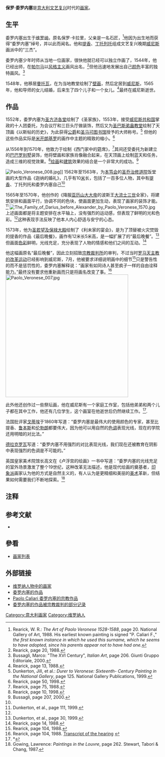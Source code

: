 {{Infobox artist
| bgcolour      = #6495ED
| name          = 保罗·委罗内塞
| image         = Paolo Veronese, avtoportret.jpg 
| imagesize     = 200px
| caption       = 
| birthname     = 
| birthdate     = 1528年
| birthplace      = 
| deathdate     = 1588年4月19日
| deathplace    = 
| nationality   = [[意大利|意大利]]，[[维罗纳|维罗纳]]
| field         = [[繪畫|繪畫]]
| training      = 
| movement      = [[文藝復興|文藝復興]]
| works         = 
| patrons       = 
| influenced by = 
| influenced    = 
}}
'''保罗·委罗内塞'''{{BD|1528年||1588年|4月19日|catIdx=}}是[[意大利|意大利]][[文艺复兴|文艺复兴]]时代的[[画家|画家]]。

== 生平 ==
委罗内塞出生于[[维罗纳|维罗纳]]，原名保罗·卡拉里，父亲是一名石匠，<ref>Rearick, W. R.: ''The Art of Paolo Veronese 1528-1588'', page 20. National Gallery of Art, 1988. His earliest known painting is signed "P. Caliari F.," ''the first known instance in which he used this surname, which he seems to have adopted, since his parents appear not to have had one.''</ref>他因为出生地而获得“委罗内塞”绰号，并以此而闻名。他和[[提香|提香]]、[[丁托列托|丁托列托]]组成文艺复兴晚期[[威尼斯|威尼斯]]画派中的“三杰”。

委罗内塞少年时师从当地一位画家，很快他就已经可以独立作画了，1544年，他已经出师，在[[帕爾馬_(意大利)|帕尔马]]以[[风格主义|风格主义]]画风出名，<ref>Rearick, page 20, 1988.</ref>但他迅速地发展出自己[[颜色|颜色]]丰富的独特画风。<ref>Bussagli, Marco: "The XVI Century", ''Italian Art'', page 206. Giunti Gruppo Editoriale, 2000.</ref>

1548年，他移居[[曼托瓦|曼托瓦]]，在为当地教堂绘制了[[壁画|壁画]]，然后定居到[[威尼斯|威尼斯]]，1565年，他和导师的女儿结婚，后来生了四个儿子和一个女儿。<ref name="#1">Rearick, page 13, 1988.</ref>最终在威尼斯逝世。

== 作品 ==
1552年，委罗内塞为[[圣方济各堂|圣方济各堂]]绘制了《圣家族》，1553年，接受[[威尼斯共和国|威尼斯共和国]]掌政的十人团委托，为会议厅和三巨头厅做装饰，然后又为[[圣巴斯弟盎教堂_(威尼斯)|圣巴斯弟盎教堂]]绘制了天顶画《以斯帖的历史》，为此获得[[公爵|公爵]]和[[圣马可图书馆|圣马可图书馆]]授予的大师称号。<ref>Dunkerton, Jill, et al.: ''Durer to Veronese: Sixteenth- Century Painting in the National Gallery'', page 125. National Gallery Publications, 1999.</ref> 但他的这些作品实际是[[米开朗基罗|米开朗基罗]]的画作中主题的精致的缩小。<ref>Rearick, page 50, 1998.</ref>

从1556年到1570年，他致力于绘制《西门家中的筵席》，<ref>Rearick, page 75, 1988.</ref>其间还受委托为新建立的[[巴巴罗别墅|巴巴罗别墅]]装饰，他将壁画和家族肖像融合起来，在天顶画上绘制蓝天和任务，造成三维的视觉效果。<ref name="#2">Rearick, page 10, 1998.</ref>[[绘画|绘画]]和[[建筑|建筑]]效果的结合是一个非常大的成功。<ref>Bussagli, page 207, 2000.</ref>

[[File:Paolo_Veronese_008.jpg|thumb]]]]
1562年至1563年，为[[本笃会|本笃会]]的[[圣乔治馬焦雷教堂|圣乔治修道院]]饭堂画的大型作品《迦纳的婚礼》，几乎有10[[米_(單位)|米]]长，包括了一百多位人物，其中有[[提香|提香]]、丁托列托和委罗内塞自己<ref name="#2"/>

1565年至1570年，他创作的《降服[[亚历山大大帝|亚历山大大帝]]的波斯王[[大流士三世|大流士三世]]全家》，将建筑安排和画面平行，协调不同的色块，使画面更加生动，表现了画家的装饰才能。<ref>Dunkerton, et al., page 111, 1999.</ref>
[[File:The_Family_of_Darius_before_Alexander_by_Paolo_Veronese_1570.jpg|left]]
上述画面都是将主题安排在水平轴上，没有强烈的运动感，但表现了鲜明的光和色彩。<ref name="#1"/>这种表现手法反映了他本人内心舒适与安宁的心态。

1573年，他为[[圣若望及保禄大殿_(威尼斯)|圣若望及保禄大殿]]绘制了《利未家的宴会》，是为了顶替被火灾焚毁的提香的作品《最后晚餐》，画作有12米长5米高，是一幅扩展了的“最后晚餐”。<ref>Dunkerton, et al., page 30, 1999.</ref>但画面[[色彩|色彩]]鲜明，光线充足，充分表现了人物的情感和他们之间的互动。<ref>Rearick, page 14, 1988.</ref>

他这幅画原名“最后晚餐”，因此立刻招致[[宗教裁判所|宗教裁判所]]的审判，不过当时[[罗马天主教的改革运动|罗马天主教的改革运动]]已经影响到威尼斯，7月，他被要求详细说明画中的细节<ref>Rearick, page 104, 1988.</ref>只是警告性的而不是惩罚性的，委罗内塞解释说：“画家有如同诗人甚至疯子一样的自由诠释能力。”最终没有要求他重新画而只是将画名改变了事。<ref>Rearick, page 104, 1988. [http://www.efn.org/~acd/Veronese.html Transcript of the hearing] {{Wayback|url=http://www.efn.org/~acd/Veronese.html |date=20090929022528 }}</ref>
[[File:Paolo_Veronese_007.jpg|400px]]

此外他还创作过一些祭坛画，他在威尼斯有一个家庭工作室，包括他弟弟和两个儿子都在其中工作，他还有几位学生，这个画室在他逝世后仍然继续工作。<ref>*{{cite book | first= Cesare| last= Bernasconi| year=1864| title= Painting Studi sopra la storia della pittura italiana dei secoli xiv e xv e della scuola pittorica veronese dai medi tempi fino tutto il secolo xviii| chapter= | editor= | others= Googlebooks | pages= pp 337-338, 343 | publisher= | id= | url= | authorlink= }}</ref>.

法国批评家[[戈蒂埃|戈蒂埃]]于1860年写道：“委罗内塞是最伟大的使用颜色的专家，甚至比提香、[[鲁本斯|鲁本斯]]和[[伦勃朗|伦勃朗]]都要伟大，因为他可以用自然的[[色调|色调]]表现光线，现在的学院还用明暗的对比法。”

[[德拉克罗瓦|德拉克罗瓦]]写道：“委罗内塞不用强烈的对比表现光线，我们现在还被教育在阴影中表现强烈的色调是不可能的。”

英国皇家美术院馆长高文在《卢浮宫的绘画》一书中写道：“委罗内塞的光线充足的室外场景激发了整个19世纪，这种改革无法描述，他是现代绘画的奠基者，[[印象派|印象派]]画家认为他的方式是自然主义的，有人认为是更精细和美丽的[[美术|美术]]革新，但结果如何需要我们不断地探索。<ref>Gowing, Lawrence: ''Paintings in the Louvre'', page 262. Stewart, Tabori & Chang, 1987.</ref>

== 注释 ==
{{Reflist}}

== 参考文献 ==
* {{cite book | first= Sydney J.| last= Freedberg| year=1993| title= Painting in Italy, 1500-1600| chapter= | editor= Pelican History of Art| others= | pages= p550-60 | publisher= Penguin Books Ltd | id= | url= | authorlink= }}
== 參看 ==
* [[画家列表|画家列表]]

== 外部链接 ==
{{commons|Paolo Veronese}}
* [http://query.nytimes.com/gst/fullpage.html?res=940DE6DE113AF934A15752C1A96E948260&sec=&spon=&pagewanted=all 维罗纳人物中的画家]
* [http://www.kfki.hu/~arthp/bio/v/veronese/biograph.html 委罗内塞的作品] {{Wayback|url=http://www.kfki.hu/~arthp/bio/v/veronese/biograph.html |date=20040803173734 }}
* [http://www.newadvent.org/cathen/03169b.htm Paolo Caliari 委罗内塞的宗教作品] {{Wayback|url=http://www.newadvent.org/cathen/03169b.htm |date=20120119055514 }}
* [http://puffin.creighton.edu/fapa/aikin/Web-files/ART219%20Webfiles/paolo_veronese.htm 委罗内塞的作品被宗教裁判的部分记录] {{Wayback|url=http://puffin.creighton.edu/fapa/aikin/Web-files/ART219%20Webfiles/paolo_veronese.htm |date=20060911182526 }}

{{Authority control}}
{{DEFAULTSORT:Veronese, Paolo}}

[[Category:意大利画家|Category:意大利画家]]
[[Category:维罗纳人|Category:维罗纳人]]